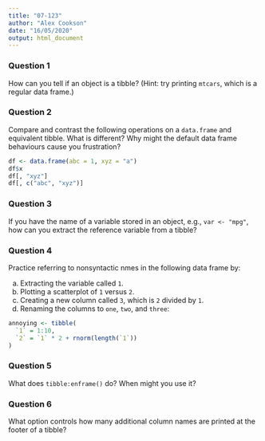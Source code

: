```yaml
---
title: "07-123"
author: "Alex Cookson"
date: "16/05/2020"
output: html_document
---
```


### Question 1

How can you tell if an object is a tibble? (Hint: try printing `mtcars`, which is a regular data frame.)


### Question 2

Compare and contrast the following operations on a `data.frame` and equivalent tibble. What is different? Why might the default data frame behaviours cause you frustration?

```r
df <- data.frame(abc = 1, xyz = "a")
df$x
df[, "xyz"]
df[, c("abc", "xyz")]
```


### Question 3

If you have the name of a variable stored in an object, e.g., `var <- "mpg"`, how can you extract the reference variable from a tibble?


### Question 4

Practice referring to nonsyntactic nmes in the following data frame by:

a. Extracting the variable called `1`.
b. Plotting a scatterplot of `1` versus `2`.
c. Creating a new column called `3`, which is `2` divided by `1`.
d. Renaming the columns to `one`, `two`, and `three`:

```r
annoying <- tibble(
  `1` = 1:10,
  `2` = `1` * 2 + rnorm(length(`1`))
)
```


### Question 5

What does `tibble:enframe()` do? When might you use it?


### Question 6

What option controls how many additional column names are printed at the footer of a tibble?
